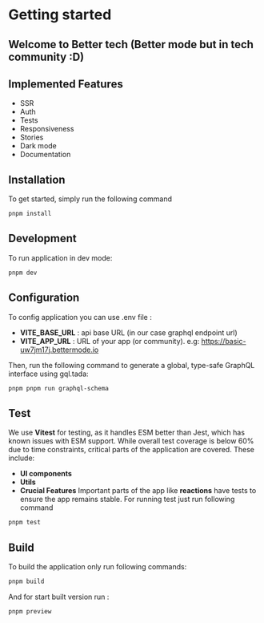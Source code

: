 # Getting started

## Welcome to Better tech (Better mode but in tech community :D)

## Implemented Features
- SSR
- Auth
- Tests
- Responsiveness
- Stories
- Dark mode
- Documentation


## Installation

To get started, simply run the following command
```bash
pnpm install
```

## Development

To run application in dev mode:
```bash
pnpm dev
```


## Configuration
To config application you can use .env file :

- **VITE_BASE_URL** : api base URL (in our case graphql endpoint url)
- **VITE_APP_URL** : URL of your app (or community). e.g: https://basic-uw7jm17j.bettermode.io

Then, run the following command to generate a global, type-safe GraphQL interface using gql.tada:
```bash
pnpm pnpm run graphql-schema
```

## Test
We use **Vitest** for testing, as it handles ESM better than Jest, which has known issues with ESM support.
While overall test coverage is below 60% due to time constraints, critical parts of the application are covered. These include:
   - **UI components**
   - **Utils**
   - **Crucial Features** Important parts of the app like **reactions** have tests to ensure the app remains stable.
For running test just run following command
```bash
pnpm test
```

## Build

To build the application only run following commands:
```bash
pnpm build
```

And for start built version run :
```bash
pnpm preview
```
